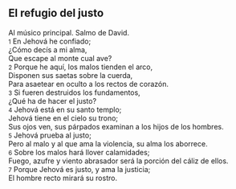 == El refugio del justo ==

Al músico principal. Salmo de David.<br>
{{anchor|1}} <small>1</small> En Jehová he confiado;<br>
¿Cómo decís a mi alma,<br>
Que escape al monte cual ave?<br>
{{anchor|2}} <small>2</small> Porque he aquí, los malos tienden el arco,<br>
Disponen sus saetas sobre la cuerda,<br>
Para asaetear en oculto a los rectos de corazón.<br>
{{anchor|3}} <small>3</small> Si fueren destruidos los fundamentos,<br>
¿Qué ha de hacer el justo?<br>
{{anchor|4}} <small>4</small> Jehová está en su santo templo;<br>
Jehová tiene en el cielo su trono;<br>
Sus ojos ven, sus párpados examinan a los hijos de los hombres.<br>
{{anchor|5}} <small>5</small> Jehová prueba al justo;<br>
Pero al malo y al que ama la violencia, su alma los aborrece.<br>
{{anchor|6}} <small>6</small> Sobre los malos hará llover calamidades;<br>
Fuego, azufre y viento abrasador será la porción del cáliz de ellos.<br>
{{anchor|7}} <small>7</small> Porque Jehová es justo, y ama la justicia;<br>
El hombre recto mirará su rostro.<br>
